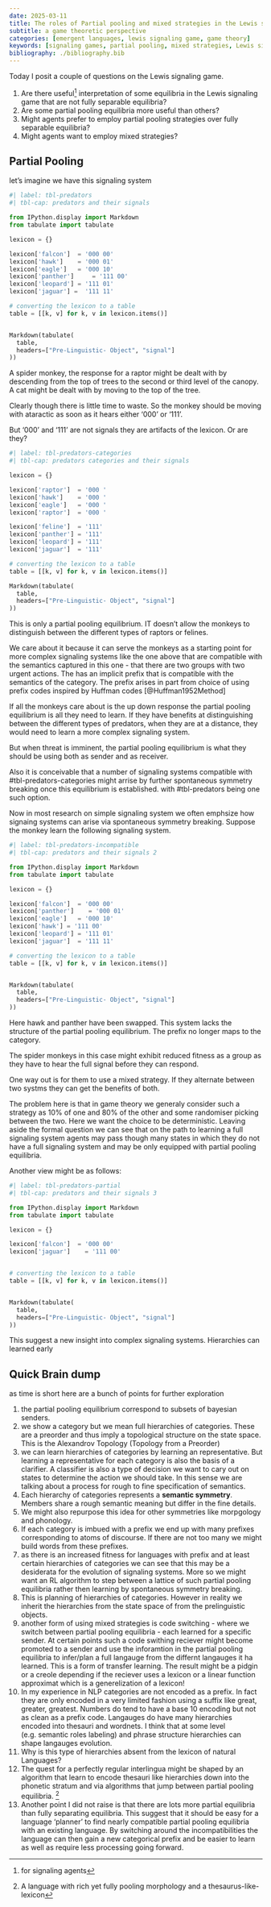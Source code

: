 ```yaml
---
date: 2025-03-11
title: The roles of Partial pooling and mixed strategies in the Lewis signaling game
subtitle: a game theoretic perspective
categories: [emergent languages, lewis signaling game, game theory]
keywords: [signaling games, partial pooling, mixed strategies, Lewis signaling game]
bibliography: ./bibliography.bib
---
```


Today I posit a couple of questions on the Lewis signaling game. 

1. Are there useful^[for signaling agents] interpretation of some equilibria in the Lewis signaling game that are not fully separable equilibria?
1. Are some partial pooling equilibria more useful than others?
1. Might agents prefer to employ partial pooling strategies over fully separable equilibria?
1. Might agents want to employ mixed strategies?

## Partial Pooling

let's imagine we have this signaling system

```python
#| label: tbl-predators
#| tbl-cap: predators and their signals

from IPython.display import Markdown
from tabulate import tabulate

lexicon = {}

lexicon['falcon']  = '000 00'
lexicon['hawk']    = '000 01'
lexicon['eagle']   = '000 10'
lexicon['panther']     = '111 00'
lexicon['leopard'] = '111 01'
lexicon['jaguar'] =  '111 11'

# converting the lexicon to a table
table = [[k, v] for k, v in lexicon.items()]


Markdown(tabulate(
  table, 
  headers=["Pre-Linguistic- Object", "signal"]
))
```


A spider monkey, the response for a raptor might be dealt with by descending from the top of trees to the second or third level of the canopy. A cat might be dealt with by moving to the top of the tree.

Clearly though there is little time to waste. So the monkey should be moving with ataractic as soon as it hears either '000' or '111'. 

But '000' and '111' are not signals they are artifacts of the lexicon. Or are they?

```python
#| label: tbl-predators-categories
#| tbl-cap: predators categories and their signals 

lexicon = {}

lexicon['raptor']  = '000 '
lexicon['hawk']    = '000 '
lexicon['eagle']   = '000 '
lexicon['raptor']  = '000 '

lexicon['feline']  = '111'
lexicon['panther'] = '111'
lexicon['leopard'] = '111'
lexicon['jaguar']  = '111'

# converting the lexicon to a table
table = [[k, v] for k, v in lexicon.items()]

Markdown(tabulate(
  table, 
  headers=["Pre-Linguistic- Object", "signal"]
))
```

This is only a partial pooling equilibrium.
IT doesn't allow the monkeys to distinguish between the different types of raptors or felines.

We care about it because it can serve the monkeys as a starting point for more complex signaling systems like the one above that are compatible with the semantics captured in this one - that there are two groups with two urgent actions. The has an implicit prefix that is compatible with the semantics of the category. The prefix arises in part from choice of using prefix codes inspired by Huffman codes [@Huffman1952Method]


If all the monkeys care about is the up down response the partial pooling equilibrium is all they need to learn. If they have benefits at distinguishing between the different types of predators, when they are at a distance, they would need to learn a more complex signaling system.

But when threat is imminent, the partial pooling equilibrium is 
what they should be using both as sender and as receiver.

Also it is conceivable that a number of signaling systems compatible with #tbl-predators-categories might arrise by further spontaneous symmetry breaking once this equilibrium is established. with #tbl-predators being one such option.

Now in most research on simple signaling system we often emphsize how signaing systems can arise  via spontaneous symmetry breaking. Suppose the monkey learn the following signaling system.

```python
#| label: tbl-predators-incompatible
#| tbl-cap: predators and their signals 2

from IPython.display import Markdown
from tabulate import tabulate

lexicon = {}

lexicon['falcon']  = '000 00'
lexicon['panther']    = '000 01'
lexicon['eagle']   = '000 10'
lexicon['hawk'] = '111 00'
lexicon['leopard'] = '111 01'
lexicon['jaguar']  = '111 11'

# converting the lexicon to a table
table = [[k, v] for k, v in lexicon.items()]


Markdown(tabulate(
  table, 
  headers=["Pre-Linguistic- Object", "signal"]
))
```

Here hawk and panther have been swapped. This system lacks the structure of the partial pooling equilibrium. The prefix no longer maps to the category.

The spider monkeys in this case might exhibit reduced fitness as a group as they have to hear the full signal before they can respond. 

One way out is for them to use a mixed strategy. If they alternate between two systms they can get the benefits of both.

The problem here is that in game theory we generaly consider such a strategy as 10% of one and 80% of the other and some randomiser picking between the two. Here we want the choice to be
deterministic. Leaving aside the formal question we can see that 
on the path to learning a full signaling system agents may pass though many states in which they do not have a full signaling system and may be only equipped with partial pooling equilibria.

Another view might be as follows:


```python
#| label: tbl-predators-partial
#| tbl-cap: predators and their signals 3

from IPython.display import Markdown
from tabulate import tabulate

lexicon = {}

lexicon['falcon']  = '000 00'
lexicon['jaguar']    = '111 00'


# converting the lexicon to a table
table = [[k, v] for k, v in lexicon.items()]


Markdown(tabulate(
  table, 
  headers=["Pre-Linguistic- Object", "signal"]
))
```


This suggest a new insight into complex signaling systems. Hierarchies can learned early



## Quick Brain dump

as time is short here are a bunch of points for further exploration

1. the partial pooling equilibrium correspond to subsets of bayesian senders.
1. we show a category but we mean full hierarchies of categories. These are a preorder and thus imply a topological structure on the state space. This is  the Alexandrov Topology (Topology from a Preorder)
1. we can learn hierarchies of categories by learning an representative. But learning a representative for each category is also the basis of a clarifier. A classifier is also a type of decision we want to cary out on states to determine the action we should take. In this sense we are talking about a process for rough to fine specification of semantics.
1. Each hierarchy of categories represents a **semantic symmetry**. Members share a rough semantic meaning but differ in the fine details.
1. We might also repurpose this idea for other symmetries like morpgology and phonology.
1. If each category is imbued with a prefix we end up with many prefixes corresponding to atoms of discourse. If there are not too many we might build words from these prefixes.
1. as there is an increased fitness for languages with prefix and at least certain hierarchies of categories we can see that this may be a desiderata for the evolution of signaling systems. More so we might want an RL algorithm to step between a lattice of such partial pooling equilibria rather then learning by spontaneous symmetry breaking. 
1. This is planning of hierarchies of categories. However in reality we inherit the hierarchies from the state space of from the prelinguistic objects.
1. another form of using mixed strategies is code switching - where we switch between partial pooling equilibria - each learned for a specific sender. At certain points such a code swithing reciever might become promoted to a sender and use the inforamtion in the partial pooling equilibria to infer/plan a full langauge from the differnt langauges it ha learned. This is a form of transfer learning. The result might be a pidgin or a creole depending if the reciever uses a lexicon or a linear function approximat which is a generelization of a lexicon!
1. In my experience in NLP categories are not encoded as a prefix. In fact they are only encoded in a very limited fashion using a suffix like great, greater, greatest. Numbers do tend to have a base 10 encoding but not as clean as a prefix code. Langauges do have many hierarchies encoded into thesauri and wordnets. I think that at some level (e.g. semantic roles labeling) and phrase structure hierarchies can shape langauges evolution. 
1. Why is this type of hierarchies absent from the lexicon of natural Languages?
1. The quest for a perfectly regular interlingua might be shaped by an algorithm that learn to encode thesauri like hierarchies down into the phonetic stratum and via algorithms that jump between partial pooling equilibria. ^[A language with rich yet fully pooling morphology and a thesaurus-like-lexicon]
1. Another point I did not raise is that there are lots more partial equilibria than fully separating equilibria. This suggest that it should be easy for a language 'planner' to find nearly compatible partial pooling equilibria with an existing language.
By switching around the incompatibilities the language can then gain a new categorical prefix and be easier to learn as well as require less processing going forward. 